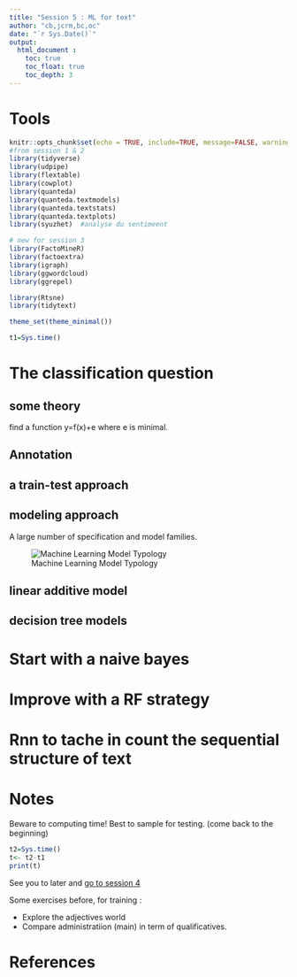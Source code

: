 ```yaml
---
title: "Session 5 : ML for text"
author: "cb,jcrm,bc,oc"
date: "`r Sys.Date()`"
output: 
  html_document :
    toc: true
    toc_float: true
    toc_depth: 3
---
```


# Tools

```r
knitr::opts_chunk$set(echo = TRUE, include=TRUE, message=FALSE, warning=FALSE)
#from session 1 & 2
library(tidyverse)
library(udpipe)
library(flextable)
library(cowplot)
library(quanteda)
library(quanteda.textmodels)
library(quanteda.textstats)
library(quanteda.textplots)
library(syuzhet)  #analyse du sentimeent

# new for session 3
library(FactoMineR)
library(factoextra)
library(igraph)
library(ggwordcloud)
library(ggrepel)

library(Rtsne)
library(tidytext)

theme_set(theme_minimal())

t1=Sys.time()

```

# The classification question

## some theory

find a function y=f(x)+e where e is minimal.




## Annotation

## a train-test approach

## modeling approach

A large number of specification and model families.

![Machine Learning Model Typology](MLtypology.png)



## linear additive model

## decision tree models

## 


# Start with a naive bayes

# Improve with  a RF strategy

# Rnn to tache in count the sequential structure of text



# Notes

Beware to computing time! Best to sample for testing. (come back to the beginning)

```r
t2=Sys.time()
t<- t2-t1
print(t)
```


See you to later and [go to session 4](https://benaventc.github.io/NLP_lecture_PSLWeek/session4.html)

Some exercises before, for training :

* Explore the adjectives world
* Compare administratiion (main) in term of qualificatives.

# References

